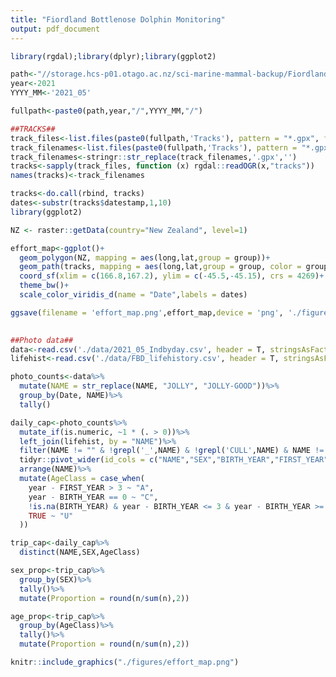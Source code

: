 ```yaml
---
title: "Fiordland Bottlenose Dolphin Monitoring"
output: pdf_document
---
```


```r

library(rgdal);library(dplyr);library(ggplot2)

path<-"//storage.hcs-p01.otago.ac.nz/sci-marine-mammal-backup/Fiordland Bottlenose dolphin/Long Term Monitoring/Doubtful Sound Dolphin Monitoring/"
year<-2021
YYYY_MM<-'2021_05'

fullpath<-paste0(path,year,"/",YYYY_MM,"/")
```
```r

##TRACKS##
track_files<-list.files(paste0(fullpath,'Tracks'), pattern = "*.gpx", full.names = T)
track_filenames<-list.files(paste0(fullpath,'Tracks'), pattern = "*.gpx", full.names = F)
track_filenames<-stringr::str_replace(track_filenames,'.gpx','')
tracks<-sapply(track_files, function (x) rgdal::readOGR(x,"tracks"))
names(tracks)<-track_filenames

tracks<-do.call(rbind, tracks)
dates<-substr(tracks$datestamp,1,10)
library(ggplot2)

NZ <- raster::getData(country="New Zealand", level=1)

effort_map<-ggplot()+
  geom_polygon(NZ, mapping = aes(long,lat,group = group))+
  geom_path(tracks, mapping = aes(long,lat,group = group, color = group))+
  coord_sf(xlim = c(166.8,167.2), ylim = c(-45.5,-45.15), crs = 4269)+
  theme_bw()+
  scale_color_viridis_d(name = "Date",labels = dates)

ggsave(filename = 'effort_map.png',effort_map,device = 'png', './figures', dpi = 320)# width = 169, height = 60, units = "mm", dpi = 320)
  
```
```r

##Photo data##
data<-read.csv('./data/2021_05_Indbyday.csv', header = T, stringsAsFactors = F)
lifehist<-read.csv('./data/FBD_lifehistory.csv', header = T, stringsAsFactors = F)

photo_counts<-data%>%
  mutate(NAME = str_replace(NAME, "JOLLY", "JOLLY-GOOD"))%>%
  group_by(Date, NAME)%>%
  tally()

daily_cap<-photo_counts%>%
  mutate_if(is.numeric, ~1 * (. > 0))%>%
  left_join(lifehist, by = "NAME")%>%
  filter(NAME != "" & !grepl('_',NAME) & !grepl('CULL',NAME) & NAME != "UNMA" & !str_detect(NAME, "^UK") & !str_detect(NAME, "\\?"))%>%
  tidyr::pivot_wider(id_cols = c("NAME","SEX","BIRTH_YEAR","FIRST_YEAR"), names_from = "Date", values_from = "n")%>%
  arrange(NAME)%>%
  mutate(AgeClass = case_when(
    year - FIRST_YEAR > 3 ~ "A",
    year - BIRTH_YEAR == 0 ~ "C",
    !is.na(BIRTH_YEAR) & year - BIRTH_YEAR <= 3 & year - BIRTH_YEAR >= 0 ~ "J",
    TRUE ~ "U"
  ))

trip_cap<-daily_cap%>%
  distinct(NAME,SEX,AgeClass)

sex_prop<-trip_cap%>%
  group_by(SEX)%>%
  tally()%>%
  mutate(Proportion = round(n/sum(n),2))

age_prop<-trip_cap%>%
  group_by(AgeClass)%>%
  tally()%>%
  mutate(Proportion = round(n/sum(n),2))

```

```r
knitr::include_graphics("./figures/effort_map.png")
```


